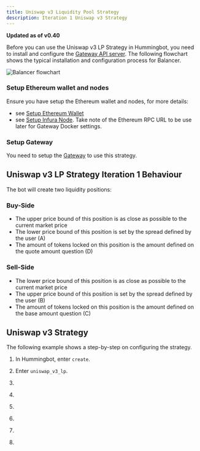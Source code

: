 ```yaml
---
title: Uniswap v3 Liquidity Pool Strategy
description: Iteration 1 Uniswap v3 Strategy
---
```




**Updated as of v0.40**

Before you can use the Uniswap v3 LP Strategy in Hummingbot, you need to install and configure the [Gateway API server](/gateway/installation). The following flowchart shows the typical installation and configuration process for Balancer.

![Balancer flowchart](/img/balancer-flowchart.png)

### Setup Ethereum wallet and nodes

Ensure you have setup the Ethereum wallet and nodes, for more details:

- see [Setup Ethereum Wallet](https://docs.hummingbot.io/operation/keys-wallets-nodes/)
- see [Setup Infura Node](https://docs.hummingbot.io/operation/keys-wallets-nodes/). Take note of the Ethereum RPC URL to be use later for Gateway Docker settings.

### Setup Gateway

You need to setup the [Gateway](/gateway/installation) to use this strategy.

## Uniswap v3 LP Strategy Iteration 1 Behaviour

The bot will create two liquidity positions:

### Buy-Side

- The upper price bound of this position is as close as possible to the current market price
- The lower price bound of this position is set by the spread defined by the user (A)
- The amount of tokens locked on this position is the amount defined on the quote amount question (D)

### Sell-Side

- The lower price bound of this position is as close as possible to the current market price
- The upper price bound of this position is set by the spread defined by the user (B)
- The amount of tokens locked on this position is the amount defined on the base amount question (C)

## Uniswap v3 Strategy

The following example shows a step-by-step on configuring the strategy.

1. In Hummingbot, enter `create`.

2. Enter `uniswap_v3_lp`.

   <Prompt
     prompt="What is your market making strategy?"
     response=">>> uniswap_v3_lp"
   />

3. <Prompt
     prompt="Enter the pair you would like to provide liquidity to (e.g. WETH-DAI)"
     response=">>> WETH-DAI"
   />

4. <Prompt
     prompt="On which fee tier do you want to provide liquidity on? (LOW/MEDIUM/HIGH)"
     response=">>> Medium"
   />

5. <Prompt
     prompt="How wide apart(in percentage) do you want the lower price to be from the upper price for buy position? (Enter 1 to indicate 1%)"
     response=">>> "
   />

6. <Prompt
     prompt="How wide apart(in percentage) do you want the lower price to be from the upper price for sell position? (Enter 1 to indicate 1%)"
     response=">>> "
   />

7. <Prompt
     prompt="How much of your base token do you want to use?"
     response=">>> "
   />

8. <Prompt
     prompt="How much of your quote token do you want to use?"
     response=">>> "
   />

<Callout
  type="note"
  body=" `Paper_trade` is not applicable for this strategy. Alternatively, you may set up a `kovan_testnet` to help you run some tests without risking funds."
/>
